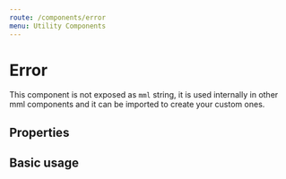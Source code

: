 ```yaml
---
route: /components/error
menu: Utility Components
---
```



# Error

This component is not exposed as `mml` string, it is used internally in other mml components and it can be imported to create your custom ones.

## Properties

<Props of={Error} />

## Basic usage

<Playground>
  <Error error="Request failed, try again later" />
</Playground>
